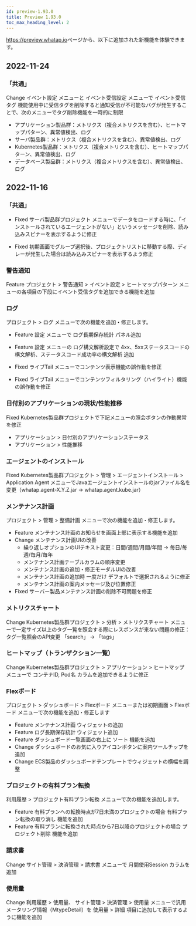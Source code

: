 ```yaml
---
id: preview-1.93.0
title: Preview 1.93.0
toc_max_heading_level: 2
---
```


<head>
<meta name="robots" content="noindex, nofollow"/>
</head>


<https://preview.whatap.io>ページから、以下に追加された新機能を体験できます。 

## 2022-11-24

### 「共通」

<Status>Change</Status> <UI>イベント設定</UI> メニューと <UI>イベント受信設定</UI> メニューで <UI>イベント受信タグ</UI> 機能使用中に受信タグを削除すると通知受信が不可能なバグが発生することで、次のメニューでタグ削除機能を一時的に制限

-   アプリケーション製品群：メトリクス（複合メトリクスを含む）、ヒートマップパターン、異常値検出、ログ
-   サーバ製品群：メトリクス（複合メトリクスを含む）、異常値検出、ログ
-   Kubernetes製品群：メトリクス（複合メトリクスを含む）、ヒートマップパターン、異常値検出、ログ
-   データベース製品群：メトリクス（複合メトリクスを含む）、異常値検出、ログ

## 2022-11-16

### 「共通」

-   <Status>Fixed</Status> <UI>サーバ製品群プロジェクト</UI> メニューでデータをロードする時に、「インストールされているエージェントがない」というメッセージを削除、読み込みスピナーを表示するように修正

-   <Status>Fixed</Status> 初期画面でグループ選択後、プロジェクトリストに移動する際、ディレーが発生した場合は読み込みスピナーを表示するよう修正

<!-- ## 브라우저 - RUM

// * <Status>New</Status> RUM(Real User Monitoring) 서비스 베타 오픈 -->

### 警告通知

<Status>Feature</Status> プロジェクト > <UI>警告通知</UI> > <UI>イベント設定</UI> > <UI>ヒートマップパターン</UI> メニューの各項目の下段に<UI>イベント受信タグ</UI>を追加できる機能を追加

### ログ

プロジェクト > <UI>ログ</UI> メニューで次の機能を追加・修正します。

-   <Status>Feature</Status> <UI>設定</UI> メニューで <UI>ログ長期保存統計</UI> パネル追加

-   <Status>Feature</Status> <UI>設定</UI> メニューの <UI>ログ構文解析設定</UI>で <UI>4xx、5xxステータスコードの構文解析</UI>、<UI>ステータスコード成功率の構文解析</UI> 追加

-   <Status>Fixed</Status> <UI>ライブTail</UI> メニューでコンテンツ表示機能の誤作動を修正

-   <Status>Fixed</Status> <UI>ライブTail</UI> メニューでコンテンツフィルタリング（ハイライト）機能の誤作動を修正

### 日付別のアプリケーションの現状/性能推移

<Status>Fixed</Status> Kubernetes製品群プロジェクトで下記メニューの照会ボタンの作動異常を修正

-   <UI>アプリケーション</UI> > <UI>日付別のアプリケーションステータス</UI>
-   <UI>アプリケーション</UI> > <UI>性能推移</UI>

### エージェントのインストール

<Status>Fixed</Status> Kubernetes製品群プロジェクト > <UI>管理</UI> > <UI>エージェントインストール</UI> > <UI>Application Agent</UI> メニューでJavaエージェントインストールのjarファイル名を変更（whatap.agent-X.Y.Z.jar → whatap.agent.kube.jar）

### メンテナンス計画

プロジェクト > <UI>管理</UI> > <UI>整備計画</UI> メニューで次の機能を追加・修正します。

-   <Status>Feature</Status> メンテナンス計画のお知らせを画面上部に表示する機能を追加
-   <Status>Change</Status> メンテナンス計画UIの改善
    * 繰り返しオプションのUIテキスト変更：<UI>日間</UI>/<UI>週間</UI>/<UI>月間</UI>/<UI>年間</UI> → <UI>毎日</UI>/<UI>毎週</UI>/<UI>毎月</UI>/<UI>毎年</UI>
    * メンテナンス計画テーブルカラムの順序変更
    * メンテナンス計画の追加・修正モーダルUIの改善
    * メンテナンス計画の追加時 <UI>一度だけ</UI> デフォルトで選択されるように修正
    * メンテナンス計画の案内メッセージ及び位置修正
-   <Status>Fixed</Status> サーバー製品メンテナンス計画の削除不可問題を修正

### メトリクスチャート

<Status>Change</Status> Kubernetes製品群プロジェクト > <UI>分析</UI> > <UI>メトリクスチャート</UI> メニューで一定サイズ以上のタグ一覧を照会する際にレスポンスが来ない問題の修正：タグ一覧照会のAPI変更 「search」 → 「tags」

### ヒートマップ（トランザクション一覧）

<Status>Change</Status> Kubernetes製品群プロジェクト > <UI>アプリケーション</UI> > <UI>ヒートマップ</UI> メニューで <UI>コンテナID</UI>, <UI>Pod名</UI> カラムを追加できるように修正

### Flexボード

プロジェクト > <UI>ダッシュボード</UI> > <UI>Flexボード</UI> メニューまたは初期画面 > <UI>Flexボード</UI> メニューで次の機能を追加・修正します

-   <Status>Feature</Status> <UI>メンテナンス計画</UI> ウィジェットの追加
-   <Status>Feature</Status> <UI>ログ長期保存統計</UI> ウィジェット追加
-   <Status>Feature</Status> ダッシュボード一覧画面の右上に <UI>ソート</UI> 機能を追加
-   <Status>Change</Status> ダッシュボードのお気に入りアイコンボタンに案内ツールチップを追加
-   <Status>Change</Status> ECS製品のダッシュボードテンプレートでウィジェットの横幅を調整

### プロジェクトの有料プラン転換

<UI>利用履歴</UI> > <UI>プロジェクト有料プラン転換</UI> メニューで次の機能を追加します。

-   <Status>Feature</Status> 有料プランへの転換時点が7日未満のプロジェクトの場合 <UI>有料プラン転換の取り消し</UI> 機能を追加
-   <Status>Feature</Status> 有料プランに転換された時点から7日以降のプロジェクトの場合 <UI>プロジェクト削除</UI> 機能を追加

### 請求書

<Status>Change</Status> <UI>サイト管理</UI> > <UI>決済管理</UI> > <UI>請求書</UI> メニューで <UI>月間使用Session</UI> カラムを追加

### 使用量

<Status>Change</Status> <UI>利用履歴</UI> > 使用量、 <UI>サイト管理</UI> > <UI>決済管理</UI> > <UI>使用量</UI> メニューで汎用メータリング情報（MtypeDetail）を <UI>使用量</UI> > <UI>詳細</UI> 項目に追加して表示するように機能を追加
